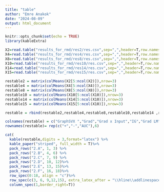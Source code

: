 ```yaml
---
title: "table"
author: "Emre Anakok"
date: "2024-08-09"
output: html_document
---
```


```r
knitr::opts_chunk$set(echo = TRUE)
library(kableExtra)
```



```r
X2=read.table("results_for_rmd/res2/res.csv",sep=",",header=T,row.names = 1)
X4=read.table("results_for_rmd/res4/res.csv",sep=",",header=T,row.names = 1)
X8=read.table("results_for_rmd/res8/res.csv",sep=",",header=T,row.names = 1)
X10=read.table("results_for_rmd/res10/res.csv",sep=",",header=T,row.names = 1)
X14=read.table("results_for_rmd/res14/res.csv",sep=",",header=T,row.names = 1)
X15=read.table("results_for_rmd/res15/res.csv",sep=",",header=T,row.names = 1)

restable2 = matrix(colMeans(X2[5:ncol(X2)]),nrow=3)
restable4 = matrix(colMeans(X4[5:ncol(X4)]),nrow=3)
restable8 = matrix(colMeans(X8[5:ncol(X8)]),nrow=3)
restable10 = matrix(colMeans(X10[5:ncol(X10)]),nrow=3)
restable14 = matrix(colMeans(X14[5:ncol(X10)]),nrow=3)
restable15 = matrix(colMeans(X15[5:ncol(X10)]),nrow=3)

restable = rbind(restable2,restable4,restable8,restable10,restable14 ,restable15 )
```


```r
colnames(restable) = c("GraphSVX ","Grad","Grad x Input","IG","Grad LM","IG LM")
rownames(restable)= rep(c("+","-","AUC"),6)

cat(
  kable(restable,digits = 3,format="latex") %>%
  kable_paper("striped", full_width = T)%>%
  pack_rows("2.A", 1, 3) %>%
  pack_rows("2.B", 4, 6) %>%
  pack_rows("2.C", 7, 9) %>%
  pack_rows("2.D", 10, 12)%>%
  pack_rows("2.E", 13, 15)%>%
  pack_rows("2.F", 16, 18)%>%
  row_spec(0:18, align = "c")%>%
  row_spec(c(3, 6, 9,12,15), extra_latex_after = "\\hline\\addlinespace[0.5cm]")%>%
  column_spec(1,border_right=T))
```

